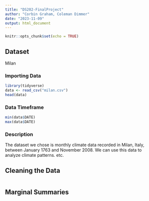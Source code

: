 ```yaml
---
title: "DS202-FinalProject"
author: "Corbin Graham, Coleman Dimmer"
date: "2023-11-09"
output: html_document
---
```


```r
knitr::opts_chunk$set(echo = TRUE)
```

## Dataset

Milan

### Importing Data

```r
library(tidyverse)
data <- read_csv("milan.csv")
head(data)
```
### Data Timeframe

```r
min(data$DATE)
max(data$DATE)
```

### Description

The dataset we chose is monthly climate data recorded in Milan, Italy, between January 1763 and November 2008. We can use this data to analyze climate patterns. etc.

## Cleaning the Data

```r

```

## Marginal Summaries

